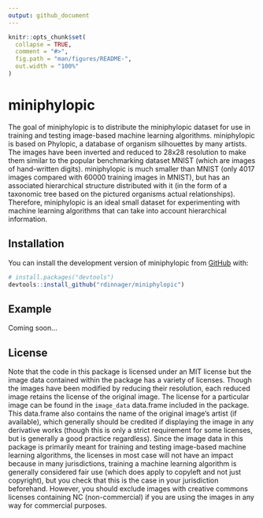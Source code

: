 ```yaml
---
output: github_document
---
```


<!-- README.md is generated from README.Rmd. Please edit that file -->

```r
knitr::opts_chunk$set(
  collapse = TRUE,
  comment = "#>",
  fig.path = "man/figures/README-",
  out.width = "100%"
)
```

# miniphylopic

<!-- badges: start -->
<!-- badges: end -->

The goal of miniphylopic is to distribute the miniphylopic dataset for use in training and testing image-based machine learning algorithms. miniphylopic is based on Phylopic, a database of organism silhouettes by many artists. The images have been inverted and reduced to 28x28 resolution to make them similar to the popular benchmarking dataset MNIST (which are images of hand-written digits). miniphylopic is much smaller than MNIST (only 4017 images compared with 60000 training images in MNIST), but has an associated hierarchical structure distributed with it (in the form of a taxonomic tree based on the pictured organisms actual relationships). Therefore, miniphylopic is an ideal small dataset for experimenting with machine learning algorithms that can take into account hierarchical information. 

## Installation

You can install the development version of miniphylopic from [GitHub](https://github.com/) with:

``` r
# install.packages("devtools")
devtools::install_github("rdinnager/miniphylopic")
```

## Example

Coming soon...

## License

Note that the code in this package is licensed under an MIT license but the image data contained within the package has a variety of licenses. Though the images have been modified by reducing their resolution, each reduced image retains the license of the original image. The license for a particular image can be found in the `image_data` data.frame included in the package. This data.frame also contains the name of the original image's artist (if available), which generally should be credited if displaying the image in any derivative works (though this is only a strict requirement for some licenses, but is generally a good practice regardless). Since the image data in this package is primarily meant for training and testing image-based machine learning algorithms, the licenses in most case will not have an impact because in many jurisdictions, training a machine learning algorithm is generally considered fair use (which does apply to copyleft and not just copyright), but you check that this is the case in your jurisdiction beforehand. However, you should exclude images with creative commons licenses containing NC (non-commercial) if you are using the images in any way for commercial purposes.
